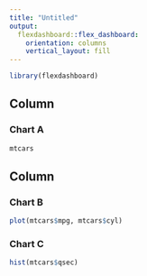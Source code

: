 ---
title: "Untitled"
output: 
  flexdashboard::flex_dashboard:
    orientation: columns
    vertical_layout: fill
---

```{r setup, include=FALSE}
library(flexdashboard)
```

Column {data-width=650}
-----------------------------------------------------------------------

### Chart A

```{r}
mtcars
```

Column {data-width=350}
-----------------------------------------------------------------------

### Chart B

```{r}
plot(mtcars$mpg, mtcars$cyl)
```

### Chart C

```{r}
hist(mtcars$qsec)
```

